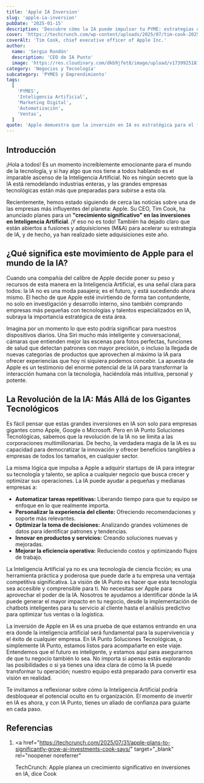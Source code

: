 ```yaml
---
title: 'Apple IA Inversion'
slug: 'apple-ia-inversion'
pubDate: '2025-01-15'
description: 'Descubre cómo la IA puede impulsar tu PYME: estrategias concretas de marketing, automatización y datos para aumentar ventas.'
cover: 'https://techcrunch.com/wp-content/uploads/2025/07/tim-cook-2025-GettyImages-2223580830.jpg?w=1024'
coverAlt: 'Tim Cook, chief executive officer of Apple Inc.'
author:
  name: 'Sergio Rondón'
  description: 'CEO de IA Punto'
  image: 'https://res.cloudinary.com/dkb9jfet8/image/upload/v1739925181/sergio_gdcaeh.png'
category: 'Negocios y Tecnología'
subcategory: 'PYMES y Emprendimiento'
tags:
  [
    'PYMES',
    'Inteligencia Artificial',
    'Marketing Digital',
    'Automatización',
    'Ventas',
  ]
quote: 'Apple demuestra que la inversión en IA es estratégica para el futuro tecnológico. — Pedro Zambrano'
---
```

<h2 id="introduccion">Introducción</h2>

¡Hola a todos! Es un momento increíblemente emocionante para el mundo de la tecnología, y si hay algo que nos tiene a todos hablando es el imparable ascenso de la Inteligencia Artificial. No es ningún secreto que la IA está remodelando industrias enteras, y las grandes empresas tecnológicas están más que preparadas para subirse a esta ola.

Recientemente, hemos estado siguiendo de cerca las noticias sobre una de las empresas más influyentes del planeta: Apple. Su CEO, Tim Cook, ha anunciado planes para un **"crecimiento significativo" en las inversiones en Inteligencia Artificial**. ¡Y eso no es todo! También ha dejado claro que están abiertos a fusiones y adquisiciones (M&A) para acelerar su estrategia de IA, y de hecho, ya han realizado siete adquisiciones este año.

<h2 id="que-significa-este-movimiento-de-apple-para-el-mundo-de-la">
  ¿Qué significa este movimiento de Apple para el mundo de la IA?
</h2>

Cuando una compañía del calibre de Apple decide poner su peso y recursos de esta manera en la Inteligencia Artificial, es una señal clara para todos: la IA no es una moda pasajera; es el futuro, y está sucediendo ahora mismo. El hecho de que Apple esté invirtiendo de forma tan contundente, no solo en investigación y desarrollo interno, sino también comprando empresas más pequeñas con tecnologías y talentos especializados en IA, subraya la importancia estratégica de esta área.

Imagina por un momento lo que esto podría significar para nuestros dispositivos diarios. Una Siri mucho más inteligente y conversacional, cámaras que entienden mejor las escenas para fotos perfectas, funciones de salud que detectan patrones con mayor precisión, o incluso la llegada de nuevas categorías de productos que aprovechen al máximo la IA para ofrecer experiencias que hoy ni siquiera podemos concebir. La apuesta de Apple es un testimonio del enorme potencial de la IA para transformar la interacción humana con la tecnología, haciéndola más intuitiva, personal y potente.

<h2 id="la-revolucion-de-la-ia-mas-alla-de-los-gigantes-tecnologicos">
  La Revolución de la IA: Más Allá de los Gigantes Tecnológicos
</h2>

Es fácil pensar que estas grandes inversiones en IA son solo para empresas gigantes como Apple, Google o Microsoft. Pero en IA Punto Soluciones Tecnológicas, sabemos que la revolución de la IA no se limita a las corporaciones multimillonarias. De hecho, la verdadera magia de la IA es su capacidad para democratizar la innovación y ofrecer beneficios tangibles a empresas de todos los tamaños, en cualquier sector.

La misma lógica que impulsa a Apple a adquirir startups de IA para integrar su tecnología y talento, se aplica a cualquier negocio que busca crecer y optimizar sus operaciones. La IA puede ayudar a pequeñas y medianas empresas a:

- **Automatizar tareas repetitivas:** Liberando tiempo para que tu equipo se enfoque en lo que realmente importa.
- **Personalizar la experiencia del cliente:** Ofreciendo recomendaciones y soporte más relevantes.
- **Optimizar la toma de decisiones:** Analizando grandes volúmenes de datos para identificar patrones y tendencias.
- **Innovar en productos y servicios:** Creando soluciones nuevas y mejoradas.
- **Mejorar la eficiencia operativa:** Reduciendo costos y optimizando flujos de trabajo.

La Inteligencia Artificial ya no es una tecnología de ciencia ficción; es una herramienta práctica y poderosa que puede darle a tu empresa una ventaja competitiva significativa. La visión de IA Punto es hacer que esta tecnología sea accesible y comprensible para ti. No necesitas ser Apple para aprovechar el poder de la IA. Nosotros te ayudamos a identificar dónde la IA puede generar el mayor impacto en tu negocio, desde la implementación de chatbots inteligentes para tu servicio al cliente hasta el análisis predictivo para optimizar tus ventas o la logística.

La inversión de Apple en IA es una prueba de que estamos entrando en una era donde la inteligencia artificial será fundamental para la supervivencia y el éxito de cualquier empresa. En IA Punto Soluciones Tecnológicas, o simplemente IA Punto, estamos listos para acompañarte en este viaje. Entendemos que el futuro es inteligente, y estamos aquí para asegurarnos de que tu negocio también lo sea. No importa si apenas estás explorando las posibilidades o si ya tienes una idea clara de cómo la IA puede transformar tu operación; nuestro equipo está preparado para convertir esa visión en realidad.

Te invitamos a reflexionar sobre cómo la Inteligencia Artificial podría desbloquear el potencial oculto en tu organización. El momento de invertir en IA es ahora, y con IA Punto, tienes un aliado de confianza para guiarte en cada paso.

<h2 id="referencias">Referencias</h2>

1.  <a
      href="https://techcrunch.com/2025/07/31/apple-plans-to-significantly-grow-ai-investments-cook-says/"
      target="_blank"
      rel="noopener noreferrer"
    >
      TechCrunch: Apple planea un crecimiento significativo en inversiones en
      IA, dice Cook
    </a>
